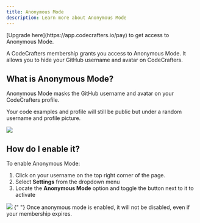```yaml
---
title: Anonymous Mode
description: Learn more about Anonymous Mode
---
```


<Tip>
  [Upgrade here](https://app.codecrafters.io/pay) to get access to Anonymous
  Mode.
</Tip>

A CodeCrafters membership grants you access to Anonymous Mode. It allows you to hide your GitHub username and avatar on CodeCrafters.

## What is Anonymous Mode?

Anonymous Mode masks the GitHub username and avatar on your CodeCrafters profile.

Your code examples and profile will still be public but under a random username and profile picture.

<Frame>
  <img className="w-full" src="/img/membership/anon-before-after.png" />
</Frame>

## How do I enable it?

To enable Anonymous Mode:

1. Click on your username on the top right corner of the page.
2. Select **Settings** from the dropdown menu
3. Locate the **Anonymous Mode** option and toggle the button next to it to activate

<Frame>
  <img className="w-full" src="/img/membership/anon-settings.png" />
</Frame>

<Note>
  {" "}
  Once anonymous mode is enabled, it will not be disabled, even if your membership
  expires.
</Note>
